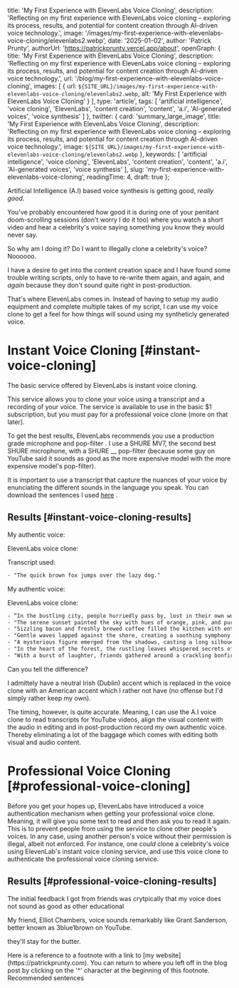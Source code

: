 
  title: 'My First Experience with ElevenLabs Voice Cloning',
  description: 'Reflecting on my first experience with ElevenLabs voice cloning – exploring its process, results, and potential for content creation through AI-driven voice technology.',
  image: '/images/my-first-experience-with-elevenlabs-voice-cloning/elevenlabs2.webp',
  date: '2025-01-02',
  author: 'Patrick Prunty',
  authorUrl: 'https://patrickprunty.vercel.app/about',
  openGraph: {
    title: 'My First Experience with ElevenLabs Voice Cloning',
    description: 'Reflecting on my first experience with ElevenLabs voice cloning – exploring its process, results, and potential for content creation through AI-driven voice technology.',
    url: '/blog/my-first-experience-with-elevenlabs-voice-cloning',
    images: [
      {
        url: `${SITE_URL}/images/my-first-experience-with-elevenlabs-voice-cloning/elevenlabs2.webp`,
        alt: 'My First Experience with ElevenLabs Voice Cloning'
      }
    ],
    type: 'article',
    tags: [
      'artificial intelligence',
      'voice cloning',
      'ElevenLabs',
      'content creation',
      'content',
      'a.i',
      'AI-generated voices',
      'voice synthesis'
    ]
  },
  twitter: {
    card: 'summary_large_image',
    title: 'My First Experience with ElevenLabs Voice Cloning',
    description: 'Reflecting on my first experience with ElevenLabs voice cloning – exploring its process, results, and potential for content creation through AI-driven voice technology.',
    image: `${SITE_URL}/images/my-first-experience-with-elevenlabs-voice-cloning/elevenlabs2.webp`
  },
  keywords: [
    'artificial intelligence',
    'voice cloning',
    'ElevenLabs',
    'content creation',
    'content',
    'a.i',
    'AI-generated voices',
    'voice synthesis'
  ],
  slug: 'my-first-experience-with-elevenlabs-voice-cloning',
  readingTime: 4,
  draft: true
};

Artificial Intelligence (A.I) based voice synthesis is getting good, *really good*.

You've probably encountered how good it is during one of your penitant doom-scrolling 
sessions (don't worry I do it too) where you watch a short video and hear a celebrity's voice saying something you know 
they would never say.

So why am I doing it? Do I want to illegally clone a celebrity's voice? Noooooo.

I have a desire to get into the content creation space and I have found some trouble writing 
scripts, only to have to re-write them again, and again, and *again* because they don't sound 
quite right in post-production.

That's where ElevenLabs comes in. Instead of having to setup my audio equipment and complete 
multiple takes of my script, I can use my voice clone to get a feel for how things will sound using my syntheticly generated voice.

# Instant Voice Cloning [#instant-voice-cloning]

The basic service offered by ElevenLabs is instant voice cloning. 

This service allows you to clone your voice using a
transcript and a recording of your voice. The service is available to use in the basic $1 subscription, but you must pay
for a professional voice clone (more on that later).

To get the best results, ElevenLabs recommends you use a production grade microphone and pop-filter <Ref id="1" />. I use a SHURE MV7, the second best SHURE microphone, with a
SHURE __ pop-filter (because some guy on YouTube said it sounds as good as the more expensive model with the 
more expensive model's pop-filter).

It is important to use a transcript that capture the nuances of your voice by enunciating the different sounds in the
language you speak. You can download the sentences I used [here]() <Ref id="2" />.

## Results [#instant-voice-cloning-results]

My authentic voice:

<MP3 src="/downloads/pprunty.mp3"/>

ElevenLabs voice clone:

<MP3 src="/downloads/elevenlabs.mp3"/>

Transcript used:

```txt
- "The quick brown fox jumps over the lazy dog."
```

My authentic voice:

<MP3 src="/downloads/pprunty2.mp3"/>

ElevenLabs voice clone:

<MP3 src="/downloads/elevenlabs2.mp3"/>

```txt
- “In the bustling city, people hurriedly pass by, lost in their own worlds."
- "The serene sunset painted the sky with hues of orange, pink, and purple."
- "Sizzling bacon and freshly brewed coffee filled the kitchen with enticing aromas."
- "Gentle waves lapped against the shore, creating a soothing symphony of nature."
- "A mysterious figure emerged from the shadows, casting a long silhouette on the dimly lit alley."
- "In the heart of the forest, the rustling leaves whispered secrets of ancient times."
- "With a burst of laughter, friends gathered around a crackling bonfire under the starlit night sky."
```

Can you tell the difference?

I admittely have a neutral Irish (Dublin) accent which is replaced in the voice clone with 
an American accent which I rather not have (no offense but I'd simply rather keep my own).

The timing, however, is quite accurate. Meaning, I can use the A.I voice clone to read 
transcripts for YouTube videos, align the visual content with the audio in editing and in 
post-production record my own authentic voice. Thereby eliminating a lot of the baggage which 
comes with editing both visual and audio content.

# Professional Voice Cloning [#professional-voice-cloning]

Before you get your hopes up, ElevenLabs have introduced a voice authentication mechanism when getting your professional
voice clone. Meaning, it will give you some text to read and then ask you to read it again. This is to prevent people from
using the service to clone other people's voices. In any case, using another person's voice without their permission is illegal,
albeit not enforced. For instance, one *could* clone a celebrity's voice using ElevenLab's instant voice cloning service, and use
this voice clone to authenticate the professional voice cloning service.

## Results [#professional-voice-cloning-results]

The initial feedback I got from friends was crytpically that my voice does not sound as good as other educational 


My friend, Elliot Chambers, voice sounds remarkably like Grant Sanderson, better known as 3blue1brown on YouTube.

they'll stay for the butter.

<FootNotes>
  <FootNote id="1">Here is a reference to a footnote with a link to [my website](https://patrickprunty.com). You can return to where you left off in the blog post by clicking on the '^' character at the beginning of this footnote.</FootNote>
  <FootNote id="2">Recommended sentences </FootNote>
</FootNotes>
